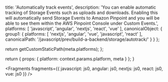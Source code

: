 
  title: 'Automatically track events',
  description: 'You can enable automatic tracking of Storage Events such as uploads and downloads. Enabling this will automatically send Storage Events to Amazon Pinpoint and you will be able to see them within the AWS Pinpoint Console under Custom Events.',
  platforms: [
    'javascript',
    'angular',
    'nextjs',
    'react',
    'vue'
  ],
  canonicalObject: {
    group1: {
      platforms: [
        'nextjs',
        'angular',
        'vue',
        'javascript',
        'react'
      ],
      canonicalPath: '/javascript/prev/build-a-backend/storage/autotrack/'
    }
  }
};

  return getCustomStaticPath(meta.platforms);
};

  return {
    props: {
      platform: context.params.platform,
      meta
    }
  };
}


<Fragments
  fragments={{
    javascript: js0,
    angular: js0,
    nextjs: js0,
    react: js0,
    vue: js0
  }}
/>
